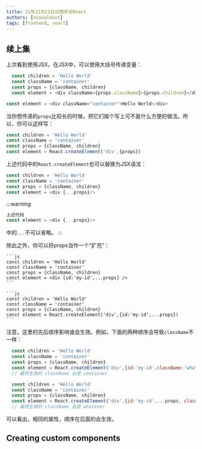 ```yaml
---
title: 21年11月21日试图学点React
authors: [visualdust]
tags: [frontend, react]
---
```



## 续上集

上次看到使用JSX。在JSX中，可以使用大括号传递变量：


<Tabs groupId="form0">
  <TabItem value="使用大括号传递值" default>

  ```js
    const children = 'Hello World'
    const className = 'container'
    const props = {className, children}
    const element = <div className={props.className}>{props.children}</div>
  ```

  </TabItem>
  <TabItem value="等效代码">

  ```js
  const element = <div className="container">Hello World</div>
  ```

  </TabItem>
</Tabs>

当你想传递的`props`比较长的时候，把它们挨个写上可不是什么方便的做法。所以，你可以这样写：

```js
const children = 'Hello World'
const className = 'container'
const props = {className, children}
const element = React.createElement('div',{props})
```

上述代码中的`React.createElement`也可以替换为JSX语法：

```js
const children = 'Hello World'
const className = 'container'
const props = {className, children}
const element = <div {...props}/>
```

:::warning
```js
上述代码
const element = <div {...props}/>
```
中的`...`不可以省略。
:::

除此之外，你可以将props当作一个“扩充”：

<Tabs groupId="form1">
  <TabItem value="使用JSX" default>

    ```js
    const children = 'Hello World'
    const className = 'container'
    const props = {className, children}
    const element = <div {id:'my-id',...props} />
    ```

  </TabItem>
  <TabItem value="不使用JSX">

    ```js
    const children = 'Hello World'
    const className = 'container'
    const props = {className, children}
    const element = React.createElement('div',{id:'my-id',...props})
    ```

  </TabItem>
</Tabs>

注意，这里的先后顺序影响谁会生效。例如，下面的两种顺序会导致`className`不一样：

<Tabs groupId="form2">
  <TabItem value="第一种顺序" default>

  ```js
    const children = 'Hello World'
    const className = 'container'
    const props = {className, children}
    const element = React.createElement('div',{id:'my-id',className:'whatever',...props})
    // 最终生效的 className 会是 container
  ```

  </TabItem>
  <TabItem value="第二种顺序">

  ```js
    const children = 'Hello World'
    const className = 'container'
    const props = {className, children}
    const element = React.createElement('div',{id:'my-id',...props, className:'whatever'})
    // 最终生效的 className 会是 whatever
  ```

  </TabItem>
</Tabs>

可以看出，相同的属性，顺序在后面的会生效。

## Creating custom components
